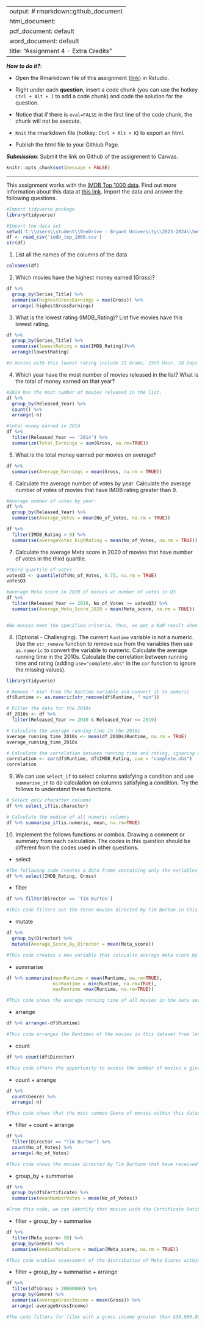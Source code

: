 
---
output: # rmarkdown::github_document
  html_document:
  pdf_document: default
  word_document: default
title: "Assignment 4 - Extra Credits"
---

***How to do it?***: 

- Open the Rmarkdown file of this assignment ([link](assignment4_extra_credits.Rmd)) in Rstudio. 

- Right under each **question**, insert  a code chunk (you can use the hotkey `Ctrl + Alt + I` to add a code chunk) and code the solution for the question. 

- Notice that if there is `eval=FALSE` in the first line of the code chunk, the chunk will not be execute.

- `Knit` the rmarkdown file (hotkey: `Ctrl + Alt + K`) to export an html.  

-  Publish the html file to your Githiub Page. 

***Submission***: Submit the link on Github of the assignment to Canvas. 

```r
knitr::opts_chunk$set(message = FALSE)
```

-------

This assignment works with the [IMDB Top 1000 data](../data/imdb_top_1000.csv).  Find out more information about this data at [this link](https://www.kaggle.com/datasets/harshitshankhdhar/imdb-dataset-of-top-1000-movies-and-tv-shows).  Import the data and answer the following questions. 

```r
#Import tidyverse package
library(tidyverse)

#Import the data set 
setwd('C:\\Users\\student\\OneDrive - Bryant University\\2023-2024\\Semester 1\\MATH421-A Statistical Analysis with R\\Data')
df <- read_csv('imdb_top_1000.csv')
str(df)
```

1. List all the names of the columns of the data
```r
colnames(df)
```


2. Which movies have the highest money earned (Gross)?
```r
df %>%
  group_by(Series_Title) %>%
  summarise(highestGrossEarnings = max(Gross)) %>%
  arrange(-highestGrossEarnings)
```


3. What is the lowest rating (IMDB_Rating)?  List five movies have this lowest rating.
```r
df %>%
  group_by(Series_Title) %>%
  summarise(lowestRating = min(IMDB_Rating))%>%
  arrange(lowestRating)

#5 movies with this lowest rating include 21 Grams, 25th Hour, 28 Days Later..., 300, 50/50.
```

4. Which year have the most number of movies released in the list?  What is the total of money earned on that year?
```r
#2014 has the most number of movies released in the list.
df %>%
  group_by(Released_Year) %>%
  count() %>% 
  arrange(-n)

#total money earned in 2014
df %>%
  filter(Released_Year == '2014') %>%
  summarize(Total_Earnings = sum(Gross, na.rm=TRUE))
```


5. What is the total money earned per movies on average?
```r
df %>%
  summarise(Average_Earnings = mean(Gross, na.rm = TRUE))
```


6. Calculate the average number of votes by year. Calculate the average number of votes of movies that have IMDB rating greater than 9.
```r
#Average number of votes by year:
df %>%
  group_by(Released_Year) %>%
  summarise(Average_Votes = mean(No_of_Votes, na.rm = TRUE))

df %>%
  filter(IMDB_Rating > 9) %>%
  summarise(averageVotes_highRating = mean(No_of_Votes, na.rm = TRUE))
```


7. Calculate the average Meta score in 2020 of movies that have number of votes in the third quartile. 
```r
#third quartile of votes 
votesQ3 <- quantile(df$No_of_Votes, 0.75, na.rm = TRUE)
votesQ3

#average Meta score in 2020 of movies w/ number of votes in Q3
df %>% 
  filter(Released_Year == 2020, No_of_Votes >= votesQ3) %>%
  summarise(Average_Meta_Score_2020 = mean(Meta_score, na.rm = TRUE))


#No movies meet the specified criteria, thus, we get a NaN result when calculate the average Meta score in 2020 of movies w/ number of votes in Q3.
```


8. (Optional - Challenging). The current `Runtime` variable is not a numeric. Use the `str_remove` function to remove ` min` from the variables then use `as.numeric` to convert the variable to numeric. Calculate the average running time in the 2010s. Calculate the correlation between running time and rating (adding `use="complete.obs"` in the `cor` function to ignore the missing values).  
```r

library(tidyverse)

# Remove " min" from the Runtime variable and convert it to numeric
df$Runtime <- as.numeric(str_remove(df$Runtime, " min"))

# Filter the data for the 2010s
df_2010s <- df %>%
  filter(Released_Year >= 2010 & Released_Year <= 2019)

# Calculate the average running time in the 2010s
average_running_time_2010s <- mean(df_2010s$Runtime, na.rm = TRUE)
average_running_time_2010s 

# Calculate the correlation between running time and rating, ignoring missing values
correlation <- cor(df$Runtime, df$IMDB_Rating, use = "complete.obs")
correlation

```


9. We can use `select_if` to select columns satisfying a condition and use `summarise_if` to do calculation on columns satisfying a condition.  Try the follows to understand these functions. 

```r
# Select only character columns
df %>% select_if(is.character)

# Calculate the median of all numeric columns
df %>% summarise_if(is.numeric, mean, na.rm=TRUE)
```


10. Implement the follows functions or combos. Drawing a comment or summary from each calculation. The codes in this question should be different from the codes used in other questions.

- select
```r
#The following code creates a data frame containing only the variables IMDB_Rating and Gross while excluding the other variables within the original data set.
df %>% select(IMDB_Rating, Gross)
```

- filter

```r
df %>% filter(Director == 'Tim Burton')

#This code filters out the three movies directed by Tim Burton in this dataset.
```

- mutate
```r
df %>%
  group_by(Director) %>%
  mutate(Average_Score_By_Director = mean(Meta_score))

#This code creates a new variable that calcualte average meta score by movie director
```

- summarise
```r
df %>% summarise(meanRuntime = mean(Runtime, na.rm=TRUE), 
                 minRuntime = min(Runtime, na.rm=TRUE), 
                 maxRuntime =max(Runtime, na.rm=TRUE))

#This code shows the average running time of all movies in the data set which is 122.891 minutes, the movies with the shortest run time of 45 minutes and the movie with the longest run time of 321 minutes.
```

- arrange
```r
df %>% arrange(-df$Runtime)

#This code arranges the Runtimes of the movies in this dataset from longest to shortest. Thus, we can see the movie with the longest runtime in this dataset is Gangs of Wasseypur.
```

- count
```r
df %>% count(df$Director)

#This code offers the opportunity to assess the number of movies a given director directed within this dataset. For example, we can see Director Akira Kurosawa directed 10 movies within this dataset.
```

- count + arrange
```r
df %>%
  count(Genre) %>%
  arrange(-n)

#This code shows that the most common Genre of movies within this dataset is drama (n=85).
```

- filter + count + arrange
```r
df %>%
  filter(Director == "Tim Burton") %>%
  count(No_of_Votes) %>%
  arrange(-No_of_Votes)

#This code shows the movies directed by Tim Burtonm that have received varying numbers of votes and sorts them in descending order by vote count.
```

- group_by + summarise
```r
df %>%
  group_by(df$Certificate) %>%
  summarise(meanNumberVotes = mean(No_of_Votes))

#From this code, we can identify that movies with the Certificate Rating of UA receive the highest average number of votes 439032.58 when compared to the other listed Certificate Ratings.
```

- filter + group_by + summarise
```r
df %>% 
  filter(Meta_score> 50) %>% 
  group_by(Genre) %>% 
  summarise(medianMetaScore = median(Meta_score, na.rm = TRUE))

#This code enables assessment of the distribution of Meta Scores within the different movie genres that fit the criteria of a Meta Score greater than 50. This is useful as we can use this data to view genres with higher and lower meta scores to evaluate critical reception to movies within a specified genre.
```

- filter + group_by + summarise + arrange
```r
df %>% 
  filter(df$Gross > 30000000) %>% 
  group_by(Genre) %>% 
  summarise(averageGrossIncome = mean(Gross)) %>% 
  arrange(-averageGrossIncome)

#The code filters for films with a gross income greater than $30,000,000 and groups the data by corresponding genre. Within each genre, average gross income is calculated. The genre Family, Sci-Fi has the highest average gross income of $435,110,554.
```

